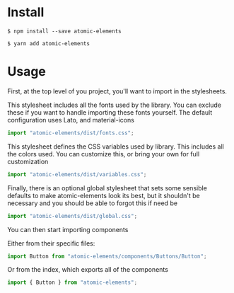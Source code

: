 
<Meta title="Installation" />

# Install

```
$ npm install --save atomic-elements
```

```
$ yarn add atomic-elements
```

# Usage

First, at the top level of you project, you'll want to import in the stylesheets.

This stylesheet includes all the fonts used by the library. You can exclude these if you want to handle
importing these fonts yourself. The default configuration uses Lato, and material-icons

```js
import "atomic-elements/dist/fonts.css";
```

This stylesheet defines the CSS variables used by library. This includes all the colors used. You can customize this,
or bring your own for full customization

```js
import "atomic-elements/dist/variables.css";
```

Finally, there is an optional global stylesheet that sets some sensible defaults to make atomic-elements look its best, but
it shouldn't be necessary and you should be able to forgot this if need be

```js
import "atomic-elements/dist/global.css";
```

You can then start importing components

Either from their specific files:

```js
import Button from "atomic-elements/components/Buttons/Button";
```

Or from the index, which exports all of the components

```js
import { Button } from "atomic-elements";
```
